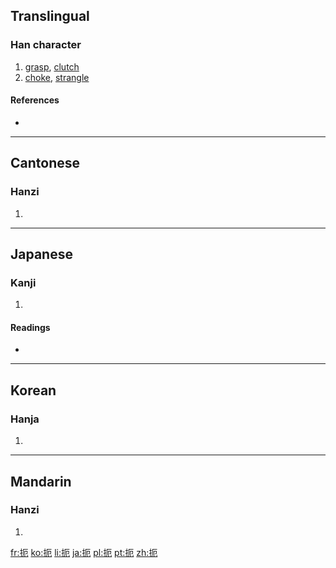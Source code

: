 ==Translingual==

===Han character===
{{Han char|rn=64|rad=手|as=04|sn=7|four=5101<sub>2</sub>|canj=手一尸山 (QMSU)}}

# [[grasp]], [[clutch]]
# [[choke]], [[strangle]]

====References====
* {{Han ref|kx=0419.150|dkj=11848|dj=0766.070|hdz=31834.100|uh=627C|ud=25212|bh=A7E3|bd=42979}}

----

==Cantonese==

===Hanzi===
{{yue-hanzi|jyut=|y=a1, ak1}}

# {{defn|Cantonese|sort=手04}}

----

==Japanese==

===Kanji===
{{ja-kanji|grade=|rs=手04}}

# {{defn|Japanese|sort=手04}}

====Readings====
* {{ja-readings|on=[[あく]] (aku), [[やく]] (yaku)|kun=[[おさえる]] (osaeru)}}

----

==Korean==

===Hanja===
{{ko-hanja|hangeul=액|eumhun=|rv=aek|mr=aek|y=ayk}}

# {{defn|Korean|sort=手04}}

----

==Mandarin==

===Hanzi===
{{cmn-hanzi|pin=[[dèn]] ([[den4]]), [[è]] ([[e4]])|wg=*<sup>4</sup>, o<sup>4</sup>}}

# {{defn|Mandarin|sort=手04}}

[[fr:扼]]
[[ko:扼]]
[[li:扼]]
[[ja:扼]]
[[pl:扼]]
[[pt:扼]]
[[zh:扼]]